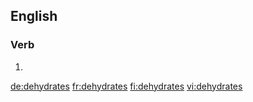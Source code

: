 
==English==

===Verb===
{{head|en|verb form}}

# {{en-third-person singular of|dehydrate}}

[[de:dehydrates]]
[[fr:dehydrates]]
[[fi:dehydrates]]
[[vi:dehydrates]]